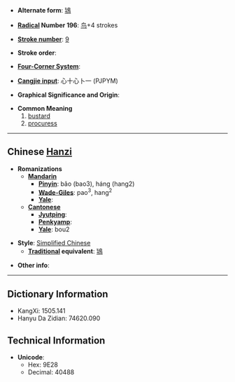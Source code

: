 * '''Alternate form''': [[鴇]]

* '''[[Wiktionary:Chinese radical index| Radical]] Number 196''': [[Wiktionary:Chinese radical index 鸟|鸟]]+4 strokes

* '''[[Wiktionary:Chinese total strokes index|Stroke number]]''': [[Wiktionary:Chinese total strokes index 9|9]]

* '''Stroke order''': 

* '''[[Wiktionary:Chinese four corner index|Four-Corner System]]''': 

* '''[[Wiktionary:Chinese Cangjie index|Cangjie input]]''': 心十心卜一 (PJPYM)

* '''Graphical Significance and Origin''': 

* '''Common Meaning'''
*#[[bustard]]
*# [[procuress]]

----

== Chinese [[Hanzi]] ==

* '''Romanizations'''
** '''[[Mandarin]]'''
*** '''[[Pinyin]]''': bǎo (bao3), háng (hang2)
*** '''[[Wade-Giles]]''': pao<sup>3</sup>, hang<sup>2</sup>
*** '''[[Yale]]''': 
** '''[[Cantonese]]'''
*** '''[[Jyutping]]''':
*** '''[[Penkyamp]]''': 
*** '''[[Yale]]''': bou2

* '''Style''': [[Simplified Chinese]] 
** '''[[Traditional Chinese|Traditional]] equivalent''': [[鴇]]

* '''Other info''': 

----

== Dictionary Information ==

* KangXi: 1505.141
* Hanyu Da Zidian: 74620.090

== Technical Information ==

* '''Unicode''':
** Hex: 9E28
** Decimal: 40488